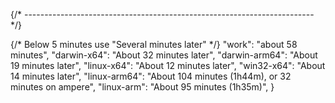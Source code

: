 
{/* ------------------------------------------------------------------------ */}

{/* Below 5 minutes use "Several minutes later" */}
    "work": "about 58 minutes",
    "darwin-x64": "About 32 minutes later",
    "darwin-arm64": "About 19 minutes later",
    "linux-x64": "About 12 minutes later",
    "win32-x64": "About 14 minutes later",
    "linux-arm64": "About 104 minutes (1h44m), or 32 minutes on ampere",
    "linux-arm": "About 95 minutes (1h35m)",
}
